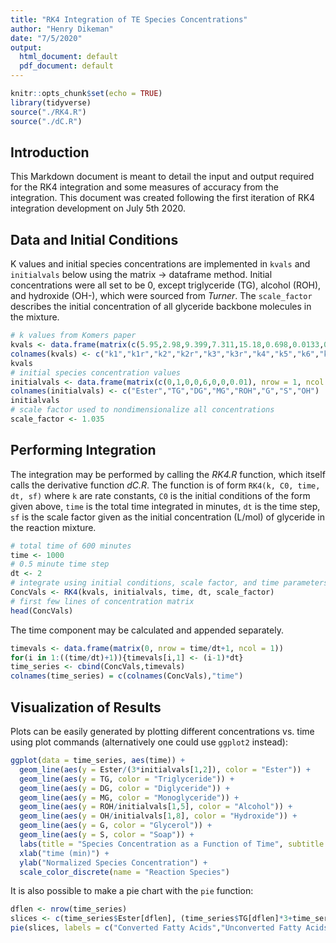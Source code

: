 ```yaml
---
title: "RK4 Integration of TE Species Concentrations"
author: "Henry Dikeman"
date: "7/5/2020"
output:
  html_document: default
  pdf_document: default
---
```


```r
knitr::opts_chunk$set(echo = TRUE)
library(tidyverse)
source("./RK4.R")
source("./dC.R")
```

## Introduction

This Markdown document is meant to detail the input and output required for the RK4 integration and some measures of accuracy from the integration. This document was created following the first iteration of RK4 integration development on July 5th 2020.

## Data and Initial Conditions

K values and initial species concentrations are implemented in `kvals` and `initialvals` below using the matrix -> dataframe method. Initial concentrations were all set to be 0, except triglyceride (TG), alcohol (ROH), and hydroxide (OH-), which were sourced from *Turner*. The `scale_factor` describes the initial concentration of all glyceride backbone molecules in the mixture.

```r
# k values from Komers paper
kvals <- data.frame(matrix(c(5.95,2.98,9.399,7.311,15.18,0.698,0.0133,0.3456,0.7474,0.4654), nrow = 1))/60
colnames(kvals) <- c("k1","k1r","k2","k2r","k3","k3r","k4","k5","k6","k7")
kvals
# initial species concentration values
initialvals <- data.frame(matrix(c(0,1,0,0,6,0,0,0.01), nrow = 1, ncol = 8))
colnames(initialvals) <- c("Ester","TG","DG","MG","ROH","G","S","OH")
initialvals
# scale factor used to nondimensionalize all concentrations
scale_factor <- 1.035
```

## Performing Integration

The integration may be performed by calling the *RK4.R* function, which itself calls the derivative function *dC.R*. The function is of form `RK4(k, C0, time, dt, sf)` where `k` are rate constants, `C0` is the initial conditions of the form given above, `time` is the total time integrated in minutes, `dt` is the time step, `sf` is the scale factor given as the initial concentration (L/mol) of glyceride in the reaction mixture.

```r
# total time of 600 minutes
time <- 1000
# 0.5 minute time step
dt <- 2
# integrate using initial conditions, scale factor, and time parameters
ConcVals <- RK4(kvals, initialvals, time, dt, scale_factor)
# first few lines of concentration matrix
head(ConcVals)
```

The time component may be calculated and appended separately.

```r
timevals <- data.frame(matrix(0, nrow = time/dt+1, ncol = 1))
for(i in 1:((time/dt)+1)){timevals[i,1] <- (i-1)*dt}
time_series <- cbind(ConcVals,timevals)
colnames(time_series) = c(colnames(ConcVals),"time")
```

## Visualization of Results

Plots can be easily generated by plotting different concentrations vs. time using plot commands (alternatively one could use `ggplot2` instead):

```r
ggplot(data = time_series, aes(time)) + 
  geom_line(aes(y = Ester/(3*initialvals[1,2]), color = "Ester")) + 
  geom_line(aes(y = TG, color = "Triglyceride")) + 
  geom_line(aes(y = DG, color = "Diglyceride")) + 
  geom_line(aes(y = MG, color = "Monoglyceride")) + 
  geom_line(aes(y = ROH/initialvals[1,5], color = "Alcohol")) + 
  geom_line(aes(y = OH/initialvals[1,8], color = "Hydroxide")) + 
  geom_line(aes(y = G, color = "Glycerol")) + 
  geom_line(aes(y = S, color = "Soap")) + 
  labs(title = "Species Concentration as a Function of Time", subtitle = "Room temp") +
  xlab("time (min)") + 
  ylab("Normalized Species Concentration") +
  scale_color_discrete(name = "Reaction Species")
```

It is also possible to make a pie chart with the `pie` function:

```r
dflen <- nrow(time_series)
slices <- c(time_series$Ester[dflen], (time_series$TG[dflen]*3+time_series$DG[dflen]*2+time_series$MG[dflen]+time_series$S[dflen]))
pie(slices, labels = c("Converted Fatty Acids","Unconverted Fatty Acids"), main = "Conversion Percentage")
```
